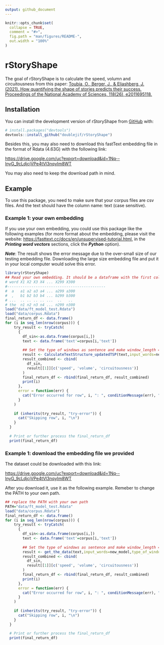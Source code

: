 ```yaml
---
output: github_document
---
```


<!-- README.md is generated from README.Rmd. Please edit that file -->

```r
knitr::opts_chunk$set(
  collapse = TRUE,
  comment = "#>",
  fig.path = "man/figures/README-",
  out.width = "100%"
)
```

# rStoryShape

<!-- badges: start -->
<!-- badges: end -->

The goal of rStoryShape is to calculate the speed, volumn and circuitousness from this paper: [Toubia, O., Berger, J., & Eliashberg, J. (2021). How quantifying the shape of stories predicts their success. Proceedings of the National Academy of Sciences, 118(26), e2011695118.](https://www.pnas.org/doi/epdf/10.1073/pnas.2011695118)

## Installation

You can install the development version of rStoryShape from [GitHub](https://github.com/) with:

``` r
# install.packages("devtools")
devtools::install_github("doublejif/rStoryShape")
```

Besides this, you may also need to download this fastText embedding file in the format of Rdata (4.63G) with the following link:

<https://drive.google.com/uc?export=download&id=1Nq--lnyG_9cLdjcjVPe4tVl3nqyIm8WT>

You may also need to keep the download path in mind.

## Example

To use this package, you need to make sure that your corpus files are csv files. And the text should have the column name: text (case sensitive).

### Example 1: your own embedding

If you use your own embedding, you could use this package like the following examples (for more format about the embedding, please visit the website: <https://fasttext.cc/docs/en/unsupervised-tutorial.html>, in the ***Printing word vectors*** sections, click the ***Python*** option).

***Note***: The result shows the error message due to the over-small size of our testing embedding file. Downloading the large size embedding file and put it in your local computer would solve this error.

```r
library(rStoryShape)
## Read your own embedding. It should be a dataframe with the first column names "word", and follows the embedding metrix (n words * 301 dimensions). Like this:
# word X1 X2 X3 X4 ... X299 X300
#---------------------------------------------
#  a   a1 a2 a3 a4 ... a299 a300
#  ,   b1 b2 b3 b4 ... b299 b300
# ...  .. .. .. .. ...  ..   ..
# the  n1 n2 n3 n4 ... n299 n300
load("data/ft_model_test.Rdata")
load("data/corpus.Rdata")
final_return_df <- data.frame()
for (i in seq_len(nrow(corpus))) {
    try_result <- tryCatch(
      {
        df_sin<-as.data.frame(corpus[i,])
        text <- data.frame('text'=corpus[i,'text'])
        
        ## Set the type of windows as sentence and make window_length =1, then we could split the text according to each sentence
        result <- CalculateTextStructure_updatedTSP(text,input_words=new_model,type_of_window = 'sentence',window_length = 1)
        result_combined <- cbind(
          df_sin,
          result[[1]][c('speed', 'volume', 'circuitousness')]
        )
        final_return_df <- rbind(final_return_df, result_combined)
        print(i)
      },
      error = function(err) {
        cat("Error occurred for row", i, ": ", conditionMessage(err), "\n")
      }
    )
    
    if (inherits(try_result, "try-error")) {
      cat("Skipping row", i, "\n")
    }
  }
  
  # Print or further process the final_return_df
  print(final_return_df)

```

### Example 1: download the embedding file we provided

The dataset could be downloaded with this link:

<https://drive.google.com/uc?export=download&id=1Nq--lnyG_9cLdjcjVPe4tVl3nqyIm8WT>

After you download it, use it as the following example. Remeber to change the PATH to your own path.

```r
## replace the PATH with your own path
PATH="data/ft_model_test.Rdata"
load("data/corpus.Rdata")
final_return_df <- data.frame()
for (i in seq_len(nrow(corpus))) {
    try_result <- tryCatch(
      {
        df_sin<-as.data.frame(corpus[i,])
        text <- data.frame('text'=corpus[i,'text'])
        
        ## Set the type of windows as sentence and make window_length =1, then we could split the text according to each sentence
        result <- get_the_data(text,input_words=new_model,type_of_window = 'sentence',window_length = 1)
        result_combined <- cbind(
          df_sin,
          result[[1]][c('speed', 'volume', 'circuitousness')]
        )
        final_return_df <- rbind(final_return_df, result_combined)
        print(i)
      },
      error = function(err) {
        cat("Error occurred for row", i, ": ", conditionMessage(err), "\n")
      }
    )
    
    if (inherits(try_result, "try-error")) {
      cat("Skipping row", i, "\n")
    }
  }
  
  # Print or further process the final_return_df
  print(final_return_df)

```
